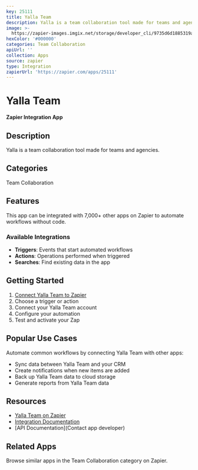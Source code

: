 ```yaml
---
key: 25111
title: Yalla Team
description: Yalla is a team collaboration tool made for teams and agencies.
image: >-
  https://zapier-images.imgix.net/storage/developer_cli/9735d6d1885319acf10f249db7f0fe52.png?auto=format%2Ccompress&ixlib=python-3.0.0&q=50
hexColor: '#000000'
categories: Team Collaboration
apiUrl: ''
collection: Apps
source: zapier
type: Integration
zapierUrl: 'https://zapier.com/apps/25111'
---
```

# Yalla Team

**Zapier Integration App**

## Description

Yalla is a team collaboration tool made for teams and agencies.

## Categories

Team Collaboration

## Features

This app can be integrated with 7,000+ other apps on Zapier to automate workflows without code.

### Available Integrations

- **Triggers**: Events that start automated workflows
- **Actions**: Operations performed when triggered
- **Searches**: Find existing data in the app

## Getting Started

1. [Connect Yalla Team to Zapier](https://zapier.com/apps/25111)
2. Choose a trigger or action
3. Connect your Yalla Team account
4. Configure your automation
5. Test and activate your Zap

## Popular Use Cases

Automate common workflows by connecting Yalla Team with other apps:

- Sync data between Yalla Team and your CRM
- Create notifications when new items are added
- Back up Yalla Team data to cloud storage
- Generate reports from Yalla Team data

## Resources

- [Yalla Team on Zapier](https://zapier.com/apps/25111)
- [Integration Documentation](https://zapier.com/apps/25111/integrations)
- [API Documentation](Contact app developer)

## Related Apps

Browse similar apps in the Team Collaboration category on Zapier.
